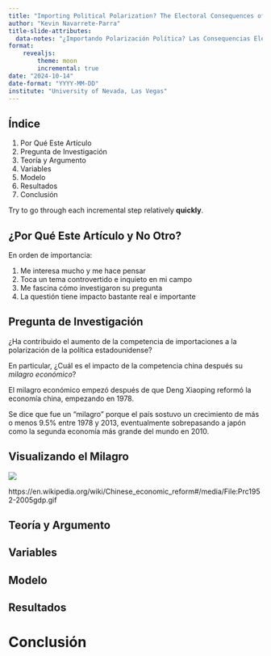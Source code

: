 ```yaml
---
title: "Importing Political Polarization? The Electoral Consequences of Rising Trade Exposure"
author: "Kevin Navarrete-Parra"
title-slide-attributes: 
  data-notes: "¿Importando Polarización Política? Las Consequencias Electorales del Aumento de Competencia de Importaciones"
format: 
    revealjs:
        theme: moon
        incremental: true
date: "2024-10-14"
date-format: "YYYY-MM-DD"
institute: "University of Nevada, Las Vegas"
---
```


## Índice

1. Por Qué Este Artículo
2. Pregunta de Investigación
3. Teoría y Argumento
4. Variables
5. Modelo
6. Resultados
7. Conclusión

::: {.notes}
Try to go through each incremental step relatively **quickly**.
:::

## ¿Por Qué Este Artículo y No Otro?

En orden de importancia: 

1. Me interesa mucho y me hace pensar
2. Toca un tema controvertido e inquieto en mi campo
3. Me fascina cómo investigaron su pregunta
4. La questión tiene impacto bastante real e importante

## Pregunta de Investigación

::: {.fragment .fade-in-then-semi-out}
¿Ha contribuido el aumento de la competencia de importaciones a la polarización de la política estadounidense?
:::

::: {.fragment .fade-in-then-semi-out}
En particular, ¿Cuál es el impacto de la competencia china después su *milagro económico*?
:::

::: {.notes}
El milagro económico empezó después de que Deng Xiaoping reformó la economía china, empezando en 1978. 

Se dice que fue un "milagro" porque el país sostuvo un crecimiento de más o menos 9.5% entre 1978 y 2013, eventualmente sobrepasando a japón como la segunda economía más grande del mundo en 2010. 
:::

## Visualizando el Milagro

![](figures/Prc1952-2005gdp.gif)

::: {.notes}
https://en.wikipedia.org/wiki/Chinese_economic_reform#/media/File:Prc1952-2005gdp.gif
:::

## Teoría y Argumento



::: {.notes}

:::

## Variables


::: {.notes}

:::

## Modelo


::: {.notes}

:::

## Resultados



::: {.notes}

:::

# Conclusión

::: {.notes}

:::